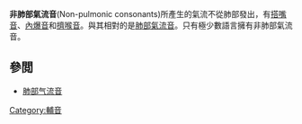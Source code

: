 {{Expand English|Non-pulmonic consonant}}

'''非肺部氣流音'''(Non-pulmonic consonants)所產生的氣流不從肺部發出，有[[搭嘴音|搭嘴音]]、[[內爆音|內爆音]]和[[擠喉音|擠喉音]]。與其相對的是[[肺部氣流音|肺部氣流音]]。只有極少數語言擁有非肺部氣流音。

==參閲==
*[[肺部气流音|肺部气流音]]

{{Consonants|state=collapsed}}
{{phonetics-stub}}

[[Category:輔音|Category:輔音]]